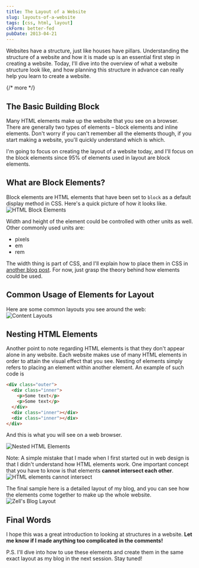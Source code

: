 ```yaml
---
title: The Layout of a Website
slug: layouts-of-a-website
tags: [css, html, layout]
ckForm: better-fed
pubDate: 2013-04-21
---
```


Websites have a structure, just like houses have pillars. Understanding the structure of a website and how it is made up is an essential first step in creating a website. Today, I'll dive into the overview of what a website structure look like, and how planning this structure in advance can really help you learn to create a website.

{/* more */}

## The Basic Building Block

Many HTML elements make up the website that you see on a browser. There are generally two types of elements – block elements and inline elements. Don't worry if you can't remember all the elements though, if you start making a website, you'll quickly understand which is which.

I'm going to focus on creating the layout of a website today, and I'll focus on the block elements since 95% of elements used in layout are block elements.

## What are Block Elements?

Block elements are HTML elements that have been set to `block` as a default display method in CSS. Here's a quick picture of how it looks like.
![HTML Block Elements][1]

Width and height of the element could be controlled with other units as well. Other commonly used units are:

- pixels
- em
- rem

The width thing is part of CSS, and I'll explain how to place them in CSS in [another blog post](/blog/9-important-css-properties-you-must-know). For now, just grasp the theory behind how elements could be used.

## Common Usage of Elements for Layout

Here are some common layouts you see around the web:
![Content Layouts][4]

## Nesting HTML Elements

Another point to note regarding HTML elements is that they don't appear alone in any website. Each website makes use of many HTML elements in order to attain the visual effect that you see. Nesting of elements simply refers to placing an element within another element. An example of such code is

```html
<div class="outer">
  <div class="inner">
    <p>Some text</p>
    <p>Some text</p>
  </div>
  <div class="inner"></div>
  <div class="inner"></div>
</div>
```

And this is what you will see on a web browser.

![Nested HTML Elements][2]

Note: A simple mistake that I made when I first started out in web design is that I didn't understand how HTML elements work. One important concept that you have to know is that elements **cannot intersect each other**.
![ HTML elements cannot intersect ][3]

The final sample here is a detailed layout of my blog, and you can see how the elements come together to make up the whole website.
![Zell's Blog Layout][5]

## Final Words

I hope this was a great introduction to looking at structures in a website. **Let me know if I made anything too complicated in the comments!**

P.S. I'll dive into how to use these elements and create them in the same exact layout as my blog in the next session. Stay tuned!

[1]: /images/2013/04/Widths.jpg 'HTML Block Elements'
[2]: /images/2013/04/Nesting.jpg 'Nested HTML Elements'
[3]: /images/2013/04/no-intersect.jpg 'HTML elements cannot intersect'
[4]: /images/2013/04/Content-Layouts.jpg 'Content Layouts'
[5]: /images/2013/04/My-blog-layout.jpg "Zell's Blog Layout"

